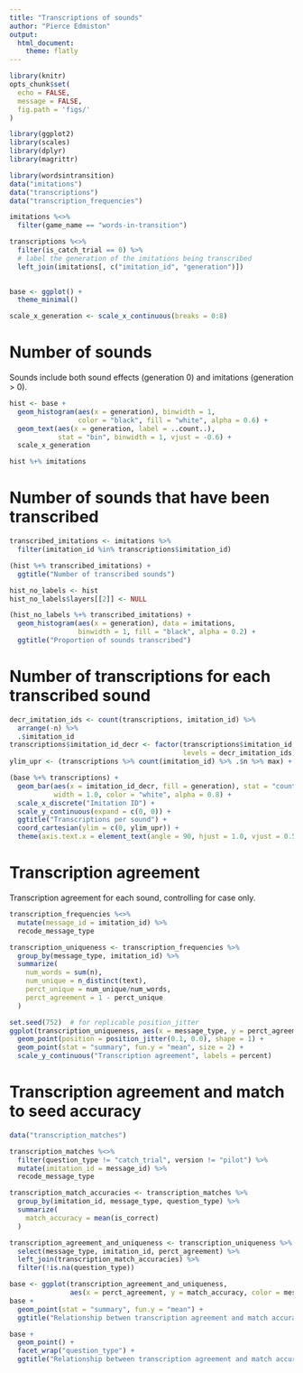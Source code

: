 ```yaml
---
title: "Transcriptions of sounds"
author: "Pierce Edmiston"
output:
  html_document:
    theme: flatly
---
```


```r
library(knitr)
opts_chunk$set(
  echo = FALSE,
  message = FALSE,
  fig.path = 'figs/'
)

library(ggplot2)
library(scales)
library(dplyr)
library(magrittr)

library(wordsintransition)
data("imitations")
data("transcriptions")
data("transcription_frequencies")

imitations %<>%
  filter(game_name == "words-in-transition")

transcriptions %<>%
  filter(is_catch_trial == 0) %>%
  # label the generation of the imitations being transcribed
  left_join(imitations[, c("imitation_id", "generation")])
  

base <- ggplot() +
  theme_minimal()

scale_x_generation <- scale_x_continuous(breaks = 0:8)
```

# Number of sounds

Sounds include both sound effects (generation 0) and imitations (generation > 0).

```r
hist <- base +
  geom_histogram(aes(x = generation), binwidth = 1,
                 color = "black", fill = "white", alpha = 0.6) +
  geom_text(aes(x = generation, label = ..count..),
            stat = "bin", binwidth = 1, vjust = -0.6) +
  scale_x_generation

hist %+% imitations
```

# Number of sounds that have been transcribed

```r
transcribed_imitations <- imitations %>%
  filter(imitation_id %in% transcriptions$imitation_id)

(hist %+% transcribed_imitations) +
  ggtitle("Number of transcribed sounds")

hist_no_labels <- hist
hist_no_labels$layers[[2]] <- NULL

(hist_no_labels %+% transcribed_imitations) +
  geom_histogram(aes(x = generation), data = imitations,
                 binwidth = 1, fill = "black", alpha = 0.2) +
  ggtitle("Proportion of sounds transcribed")
```

# Number of transcriptions for each transcribed sound

```r
decr_imitation_ids <- count(transcriptions, imitation_id) %>%
  arrange(-n) %>% 
  .$imitation_id
transcriptions$imitation_id_decr <- factor(transcriptions$imitation_id,
                                           levels = decr_imitation_ids)
ylim_upr <- (transcriptions %>% count(imitation_id) %>% .$n %>% max) + 4

(base %+% transcriptions) +
  geom_bar(aes(x = imitation_id_decr, fill = generation), stat = "count",
           width = 1.0, color = "white", alpha = 0.8) +
  scale_x_discrete("Imitation ID") +
  scale_y_continuous(expand = c(0, 0)) +
  ggtitle("Transcriptions per sound") +
  coord_cartesian(ylim = c(0, ylim_upr)) +
  theme(axis.text.x = element_text(angle = 90, hjust = 1.0, vjust = 0.5))
```

# Transcription agreement

Transcription agreement for each sound, controlling for case only.

```r
transcription_frequencies %<>%
  mutate(message_id = imitation_id) %>%
  recode_message_type

transcription_uniqueness <- transcription_frequencies %>%
  group_by(message_type, imitation_id) %>%
  summarize(
    num_words = sum(n),
    num_unique = n_distinct(text),
    perct_unique = num_unique/num_words,
    perct_agreement = 1 - perct_unique
  )

set.seed(752)  # for replicable position_jitter
ggplot(transcription_uniqueness, aes(x = message_type, y = perct_agreement)) +
  geom_point(position = position_jitter(0.1, 0.0), shape = 1) +
  geom_point(stat = "summary", fun.y = "mean", size = 2) +
  scale_y_continuous("Transcription agreement", labels = percent)
```

# Transcription agreement and match to seed accuracy

```r
data("transcription_matches")

transcription_matches %<>%
  filter(question_type != "catch_trial", version != "pilot") %>%
  mutate(imitation_id = message_id) %>%
  recode_message_type

transcription_match_accuracies <- transcription_matches %>%
  group_by(imitation_id, message_type, question_type) %>%
  summarize(
    match_accuracy = mean(is_correct)
  )

transcription_agreement_and_uniqueness <- transcription_uniqueness %>%
  select(message_type, imitation_id, perct_agreement) %>%
  left_join(transcription_match_accuracies) %>%
  filter(!is.na(question_type))

base <- ggplot(transcription_agreement_and_uniqueness,
               aes(x = perct_agreement, y = match_accuracy, color = message_type))
base +
  geom_point(stat = "summary", fun.y = "mean") +
  ggtitle("Relationship betwen transcription agreement and match accuracy\nacross both question types")

base +
  geom_point() +
  facet_wrap("question_type") +
  ggtitle("Relationship between transcription agreement and match accuracy\nby question type")
```